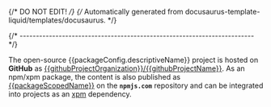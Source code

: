 {/* DO NOT EDIT! */}
{/* Automatically generated from docusaurus-template-liquid/templates/docusaurus. */}




{/* ------------------------------------------------------------------------ */}

<ProjectOverview />

<CommonDetailsReproducibleOperations />

<CommonEmbeddedBareMetal />

The open-source {{packageConfig.descriptiveName}} project is hosted on **GitHub** as
[{{githubProjectOrganization}}/{{githubProjectName}}](https://github.com/{{githubProjectOrganization}}/{{githubProjectName}}).
As an npm/xpm package, the content is also published as
[{{packageScopedName}}](https://www.npmjs.com/package/{{packageScopedName}}/)
on the **`npmjs.com`** repository
and can be integrated into projects as an [xpm](https://xpack.github.io/xpm/)
dependency.

<CommonWhatAreXpmPackages />

<ProjectFeatures />

<ProjectBenefits />

<CommonInstallSummary />



